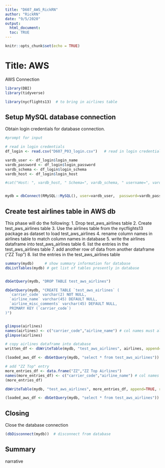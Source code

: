 ---
title: "D607_AWS_RickRN"
author: "RickRN"
date: "9/5/2020"
output: 
  html_document:
  toc: TRUE
---

```{r setup_1, include=FALSE}
knitr::opts_chunk$set(echo = TRUE)
```

# Title: AWS

AWS Connection


```{r setup_2, echo=TRUE}
library(DBI)
library(tidyverse)

library(nycflights13)  # to bring in airlines table

```

## Setup MySQL database connection 

Obtain login credentials for database connection.

```{r setup_DBcon, echo=TRUE}
#prompt for input 

# read in login credentials
df_login <- read.csv("D607_P03_login.csv")   # read in login credentials

vardb_user <- df_login$login_name
vardb_password <- df_login$login_password
vardb_schema <- df_login$login_schema
vardb_host <- df_login$login_host

#cat("Host: ", vardb_host, " Schema=", vardb_schema, " username=", vardb_user, " password=", vardb_password)


mydb = dbConnect(RMySQL::MySQL(), user=vardb_user,  password=vardb_password, port=3306, dbname=vardb_schema, host=vardb_host)

```


## Create test airlines table in AWS db 

This phase will do the following:
1. Drop test_aws_airlines table
2. Create test_aws_airlines table
3. Use the airlines table from the nycflights13 package as dataset to load test_aws_airlines
4. rename column names in airlines table to match column names in database
5. write the airlines dataframe into test_aws_airlines table
6. list the entries in the test_aws_airlines table
7. add another row of data from another dataframe ("ZZ Top")
8. list the entries in the test_aws_airlines table


```{r create_aws_table, echo=TRUE}

summary(mydb)     # show summary information for database
dbListTables(mydb) # get list of tables presently in database


dbGetQuery(mydb, "DROP TABLE test_aws_airlines")

dbGetQuery(mydb, "CREATE TABLE `test_aws_airlines` (
  `carrier_code` varchar(2) NOT NULL,
  `airline_name` varchar(45) DEFAULT NULL,
  `airline_misc_comments` varchar(45) DEFAULT NULL,
  PRIMARY KEY (`carrier_code`)
)")


glimpse(airlines)
names(airlines) <- c("carrier_code","airline_name") # col names must align to tbl names
glimpse(airlines)

# copy airlines dataframe into database
written_df <- dbWriteTable(mydb, "test_aws_airlines", airlines, append=TRUE, row.names=FALSE)

(loaded_aws_df <- dbGetQuery(mydb, "select * from test_aws_airlines"))

# add "ZZ Top" entry
more_entries_df <- data.frame("ZZ","ZZ Top Airlines")
names(more_entries_df) <- c("carrier_code","airline_name") # col names must align to tbl names
(more_entries_df)

dbWriteTable(mydb, "test_aws_airlines", more_entries_df, append=TRUE, row.names=FALSE)

(loaded_aws_df <- dbGetQuery(mydb, "select * from test_aws_airlines"))
```

## Closing

Close the database connection

```{r step_, echo=TRUE}
(dbDisconnect(mydb))  # disconnect from database

```

## Summary

narrative
